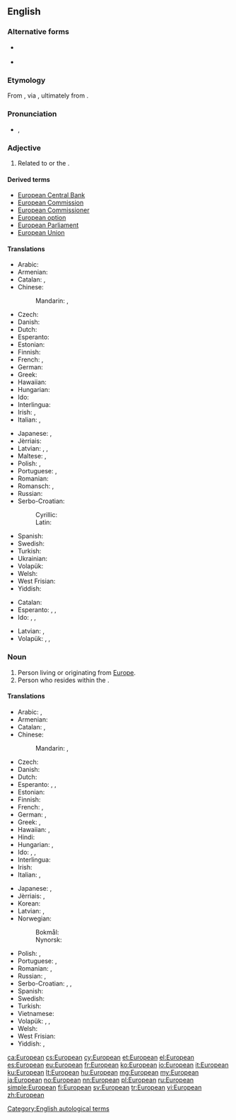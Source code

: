==English==
{{wikipedia}}

===Alternative forms===
* {{l|en|Europaean}} {{qualifier|archaic}}
* {{l|en|Europæan}} {{qualifier|archaic}}

===Etymology===
From {{etyl|fr|en}} {{term|Européen|lang=fr}}, via {{etyl|la|en}} {{term|europaeus|lang=la}}, ultimately from {{etyl|grc|en}} {{term|sc=polytonic|Ευρωπαίος||tr=Europaios|European|lang=grc}}.

===Pronunciation===
* {{IPA|/ˌjʊəɹ.əˈpiː.ən/}}, {{X-SAMPA|/%jU@r.@"pi:.@n/}}

===Adjective===
{{en-adj}}

# Related to {{l|en|Europe}} or the {{l|en|European Union}}.

====Derived terms====
* [[European Central Bank]]
* [[European Commission]]
* [[European Commissioner]]
* [[European option]]
* [[European Parliament]]
* [[European Union]]

====Translations====
{{trans-top|related to Europe or the European Union}}
* Arabic: {{t|ar|أوروبي|tr='uruubiy|sc=Arab}}
* Armenian: {{t|hy|եվրոպական|tr=evropakan|sc=Armn}}
* Catalan: {{t+|ca|europeu|m}}, {{t+|ca|europea|f}}
* Chinese:
*: Mandarin: {{t|cmn|歐洲|alt=歐洲的|sc=Hani}},  {{t+|cmn|欧洲|alt=欧洲的|tr=Ōuzhōu-de|sc=Hani}}
* Czech: {{t+|cs|evropský|m}}
* Danish: {{t|da|europæisk}}
* Dutch: {{t+|nl|Europees}}
* Esperanto: {{t|eo|eŭropa}}
* Estonian: {{t|et|euroopa}}
* Finnish: {{t+|fi|eurooppalainen}}
* French: {{t+|fr|européen|m}}, {{t+|fr|européenne|f}}
* German: {{t+|de|europäisch}}
* Greek: {{t+|el|ευρωπαϊκός|m|tr=evropaïkós|sc=Grek}}
* Hawaiian: {{t|haw|ʻEulopa}}
* Hungarian: {{t+|hu|európai}}
* Ido: {{t+|io|Europala}}
* Interlingua: {{t|ia|europee}}
* Irish: {{t|ga|Eorpach}}, {{t|ga|Eorpa|alt=na hEorpa}}
* Italian: {{t+|it|europeo|m}}, {{t+|it|europea|f}}
{{trans-mid}}
* Japanese: {{t+|ja|ヨーロッパ|alt=ヨーロッパの|tr=Yōroppa no}}, {{t+|ja|欧州|alt=欧州の|tr=Ōshū no}}
* Jèrriais: {{t|roa-jer|Ûropéen}}
* Latvian: {{t|lv|Eiropas}}, {{t|lv|eiropiešu}}, {{t|lv|eiropeisks}}
* Maltese: {{t|mt|ewropew|m}}, {{t|mt|ewropea|f}}
* Polish: {{t+|pl|europejski|m}}, {{t|pl|europejska|f}}
* Portuguese: {{t+|pt|europeu|m}}, {{t+|pt|europeia|f}}
* Romanian: {{t|ro|european}}
* Romansch: {{t|rm|europeic|m}}, {{t|rm|europeica|f}}
* Russian: {{t+|ru|европейский|tr=jevropéjskij|sc=Cyrl}}
* Serbo-Croatian:
*: Cyrillic: {{t|sh|ѐуропскӣ|sc=Cyrl}}
*: Latin: {{t|sh|èuropskī}}
* Spanish: {{t+|es|europeo}}
* Swedish: {{t+|sv|europeisk}}
* Turkish: {{t+|tr|Avrupalı}}
* Ukrainian: {{t+|uk|європейський|tr=jevropéjs'kyj|sc=Cyrl}}
* Volapük: {{t+|vo|Yuropik}}
* Welsh: {{t+|cy|Ewropeaidd}}
* West Frisian: {{t|fy|Europeesk}}
* Yiddish: {{t|yi|אייראָפּעיש|tr=eyropeyish|sc=Hebr}}
{{trans-bottom}}

{{trans-top|related to a European or Europeans}}
* Catalan: {{t+|ca|europeu}}
* Esperanto: {{qualifier|♂♀}} {{t|eo|eŭropana}}, {{qualifier|♂}} {{t|eo|vireŭropana}}, {{qualifier|♀}} {{t|eo|eŭropanina}}
* Ido: {{qualifier|♂♀}} {{t+|io|Europana}}, {{qualifier|♂♀}} {{t|io|Europanula}}, {{qualifier|♀}} {{t|io|Europanina}}
{{trans-mid}}
* Latvian: {{t|lv|eiropiešu}}, {{t|lv|eiropeisks}}
* Volapük: {{qualifier|♂♀}} {{t|vo|Yuropanik}}, {{qualifier|♂}} {{t|vo|hi-Yuropanik}}, {{qualifier|♀}} {{t|vo|ji-Yuropanik}} 
{{trans-bottom}}

===Noun===
{{en-noun}}

# Person living or originating from [[Europe]].
# Person who resides within the {{l|en|European Union}}.

====Translations====
{{trans-top|person}}
* Arabic: {{t|ar|أوروبي|m|tr='uruubiy|sc=Arab}},  {{t|ar|أوروبية|f|tr='urubíyya|sc=Arab}}
* Armenian: {{t|hy|եվրոպացի|tr=evropac'i|sc=Armn}}
* Catalan: {{t+|ca|europeu|m}}, {{t+|ca|europea|f}}
* Chinese:
*: Mandarin: {{t+|cmn|歐洲人|sc=Hani}},  {{t|cmn|欧洲人|tr=Ōuzhōu-rén|sc=Hani}}
* Czech: {{t+|cs|Evropan|m}}
* Danish: {{t|da|europæer|c}}
* Dutch: {{t+|nl|Europeaan}}
* Esperanto: {{qualifier|♂♀}} {{t|eo|eŭropano}}, {{qualifier|♂}} {{t|eo|vireŭropano}}, {{qualifier|♀}} {{t|eo|eŭropanino}}
* Estonian: {{t+|et|eurooplane}}
* Finnish: {{t+|fi|eurooppalainen}}
* French: {{t+|fr|Européen|m}}, {{t+|fr|Européenne|f}}
* German: {{t+|de|Europäer|m}}, {{t+|de|Europäerin|f}}
* Greek: {{t+|el|Ευρωπαίος|m|tr=Evropaíos|sc=Grek}}, {{t+|el|Ευρωπαία|f|tr=Evropaía|sc=Grek}}
* Hawaiian: {{t|haw|ʻEulopa}}, {{t|haw|haole}}
* Hindi: {{t|hi|युरोपियन|tr=yuropiyan|sc=Deva}}
* Hungarian: {{t+|hu|európai}}, {{t|hu|européer}}
* Ido:  {{qualifier|♂♀}} {{t+|io|Europano}}, {{qualifier|♂}} {{t|io|Europanulo}}, {{qualifier|♀}} {{t|io|Europanino}}
* Interlingua: {{t|ia|europeo}}
* Irish: {{t|ga|Eorpach|m}}
* Italian: {{t+|it|europeo|m}}, {{t+|it|europea|f}}
{{trans-mid}}
* Japanese: {{t|ja|ヨーロッパ人|tr=Yōroppa-jin}},  {{t|ja|欧州人|tr=おうしゅうじん, Ōshū-jin}}
* Jèrriais: {{t|roa-jer|Ûropéen|m}}, {{t|roa-jer|Ûropéenne}}
* Korean: {{t|ko|유럽 사람|tr=Yureop saram|sc=Hang}}
* Latvian: {{t|lv|eiropietis|m}}, {{t|lv|eiropiete|f}}
* Norwegian: 
*: Bokmål: {{t+|nb|europeer|m}}
*: Nynorsk: {{t+|nn|europear|m}}
* Polish: {{t+|pl|Europejczyk|m}}, {{t+|pl|Europejka|f}}
* Portuguese: {{t+|pt|europeu|m}}, {{t+|pt|europeia|f}}
* Romanian: {{t|ro|european|m}}, {{t|ro|europeană|f}}
* Russian: {{t+|ru|европеец|m|tr=jevropéjec|sc=Cyrl}}, {{t+|ru|европейка|f|tr=jevropéjka|sc=Cyrl}}
* Serbo-Croatian: {{t|sh|Európljanin|m}}, {{t|sh|Európljānka|f}}, {{t|sh|Européjac|m}}
* Spanish: {{t+|es|europeo}}
* Swedish: {{t+|sv|europé|c}}
* Turkish: {{t+|tr|Avrupalı}}
* Vietnamese: {{t|vi|người Châu Âu}}
* Volapük: {{qualifier|♂♀}} {{t+|vo|Yuropan}}, {{qualifier|♂}} {{t|vo|hi-Yuropan}}, {{qualifier|♀}} {{t|vo|ji-Yuropan}} 
* Welsh: {{t|cy|Ewropead}}
* West Frisian: {{t|fy|Europeaan}}
* Yiddish: {{t|yi|אייראָפּעער|m|tr=eyropeyer|sc=Hebr}}, {{t|yi|אייראָפּעערין|f|tr=eyropeyerin|sc=Hebr}}
{{trans-bottom}}

[[Category:English autological terms]]

[[ca:European]]
[[cs:European]]
[[cy:European]]
[[et:European]]
[[el:European]]
[[es:European]]
[[eu:European]]
[[fr:European]]
[[ko:European]]
[[io:European]]
[[it:European]]
[[ku:European]]
[[lt:European]]
[[hu:European]]
[[mg:European]]
[[my:European]]
[[ja:European]]
[[no:European]]
[[nn:European]]
[[pl:European]]
[[ru:European]]
[[simple:European]]
[[fi:European]]
[[sv:European]]
[[tr:European]]
[[vi:European]]
[[zh:European]]